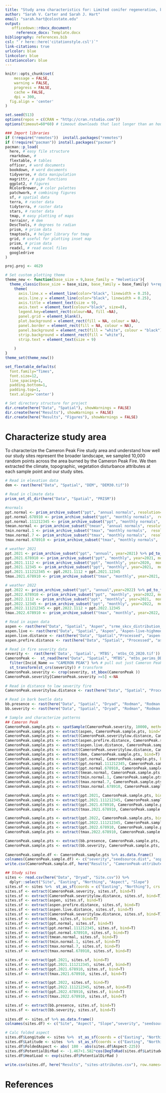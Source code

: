 ```yaml
---
title: "Study area characteristics for: Limited conifer regeneration, but widespread regeneration of aspen seedlings following the Cameron Peak Fire, northwestern Colorado"
author: "Sarah V. Carter and Sarah J. Hart"
email: "sarah.hart@colostate.edu"
output: 
   officedown::rdocx_document:
     reference_docx: Template.docx
bibliography: references.bib
csl: "`r here::here('citationstyle.csl')`"
link-citations: true
urlcolor: blue
linkcolor: blue
citationcolor: blue
---
```


```r
knitr::opts_chunk$set(
	message = FALSE,
	warning = FALSE,
	progress = FALSE,
	cache = FALSE,
	dpi = 300,
  fig.align = 'center'
)

set.seed(513)
options(repos = c(CRAN = "http://cran.rstudio.com"))
options(timeout=60*60) # timeout downloads that last longer than an hour

### Import libraries
if (!require("remotes"))  install.packages("remotes")
if (!require("pacman")) install.packages("pacman")
pacman::p_load(
  here, # easy file structure
  rmarkdown, # 
  flextable, # tables
  officer, # word documents
  bookdown, # word documents
  tidyverse, # data manipulation
  magrittr, # pipe functions 
  ggplot2, # figures
  RColorBrewer, # color palettes
  patchwork, # combining figures
  sf, # spatial data
  terra, # raster data
  tidyterra, # raster data
  stars, # raster data
  tmap, # easy plotting of maps
  terrainr, # dem
  DescTools, # degrees to radian
  prism, # prism data
  tmaptools, # helper library for tmap
  grid, # useful for plotting inset map
  prism, # prism data
  readxl, # read excel files
  googledrive
) 

proj.proj <- 4629

# Set custom plotting theme
theme_new <- function(base_size = 9,base_family = "Helvetica"){
  theme_classic(base_size = base_size, base_family = base_family) %+replace%
    theme(
      axis.line.x = element_line(color="black", linewidth = 0.25),
      axis.line.y = element_line(color="black", linewidth = 0.25),
      axis.title = element_text(size = 9),
      axis.text = element_text(colour="black", size=8),
      legend.key=element_rect(colour=NA, fill =NA),
      panel.grid = element_blank(),   
      plot.background = element_rect(fill = NA, colour = NA),
      panel.border = element_rect(fill = NA, colour = NA),
      panel.background = element_rect(fill = "white", colour = "black"), 
      strip.background = element_rect(fill = "white"),
      strip.text = element_text(size = 9)
      
    )
}
theme_set(theme_new())

set_flextable_defaults(
  font.family="Times", 
  font.size=12,
  line_spacing=1,
  padding.bottom=1,
  padding.top=1,
  text.align='center')

# Set directory structure for project
dir.create(here("Data", "Spatial"), showWarnings = FALSE)
dir.create(here("Results"), showWarnings = FALSE)
dir.create(here("Results", "Figures"), showWarnings = FALSE)
```

# Characterize study area

To characterize the Cameron Peak Fire study area and understand how well our study sites represent the broader landscape, we sampled 10,000 random points across the area burned by the Cameron Peak Fire. We then extracted the climate, topographic, vegetation disturbance attributes at each sample point and our study sites.

```r
# Read in elevation data
dem <- rast(here("Data", "Spatial", "DEM", "DEM30.tif"))

# Read in climate data
prism_set_dl_dir(here("Data", "Spatial", "PRISM"))

#normals
ppt.normal <- prism_archive_subset("ppt", "annual normals", resolution="800m") %>% pd_to_file() %>% rast()
ppt.normal.678910 <- prism_archive_subset("ppt", "monthly normals",  resolution="4km", mon=6:10) %>% pd_to_file() %>% rast() %>% sum()
ppt.normal.111212345 <- prism_archive_subset("ppt", "monthly normals",  resolution="4km", mon=c(1,2,3,4,5,11,12)) %>% pd_to_file() %>% rast() %>% sum()
tmean.normal <- prism_archive_subset("tmean", "annual normals", resolution="800m") %>% pd_to_file() %>% rast()
tmin.normal.1 <- prism_archive_subset("tmax", "monthly normals",  resolution="4km", mon=1) %>% pd_to_file() %>% rast()
tmax.normal.7 <- prism_archive_subset("tmax", "monthly normals",  resolution="4km", mon=7) %>% pd_to_file() %>% rast()
tmax.normal.678910 <- prism_archive_subset("tmax", "monthly normals",  resolution="4km", mon=6:10) %>% pd_to_file() %>% rast() %>% mean()

# weather 2021
ppt.2021 <- prism_archive_subset("ppt", "annual", year=2021) %>% pd_to_file() %>% rast()
ppt.2021.678910 <- prism_archive_subset("ppt", "monthly", year=2021, mon=6:10) %>% pd_to_file() %>% rast() %>% sum()
ppt.2021.1112 <- prism_archive_subset("ppt", "monthly", year=2020,  mon=11:12) %>% pd_to_file() %>% rast() %>% sum()
ppt.2021.12345 <- prism_archive_subset("ppt", "monthly", year=2021,  mon=1:5) %>% pd_to_file() %>% rast() %>% sum()
ppt.2021.111212345 <- ppt.2021.1112 + ppt.2021.12345
tmax.2021.678910 <- prism_archive_subset("tmax", "monthly", year=2021, mon=6:10) %>% pd_to_file() %>% rast() %>% mean()

# weather 2022
ppt.2022 <- prism_archive_subset("ppt", "annual",year=2022) %>% pd_to_file() %>% rast()
ppt.2022.678910 <- prism_archive_subset("ppt", "monthly", year=2022, mon=6:10) %>% pd_to_file() %>% rast() %>% sum()
ppt.2022.1112 <- prism_archive_subset("ppt", "monthly", year=2021,  mon=11:12) %>% pd_to_file() %>% rast() %>% sum()
ppt.2022.12345 <- prism_archive_subset("ppt", "monthly", year=2022,  mon=1:5) %>% pd_to_file() %>% rast() %>% sum()
ppt.2022.111212345 <- ppt.2022.1112 + ppt.2022.12345
tmax.2022.678910 <- prism_archive_subset("tmax", "monthly", year=2022, mon=6:10) %>% pd_to_file() %>% rast() %>% mean()

# Read in aspen data
aspen <- rast(here("Data", "Spatial", "Aspen", "srme_skcv_distribution_binopt.tif"))
aspen.live <- rast(here("Data", "Spatial", "Aspen", "Aspen-live-highmod.tif"))
aspen.live.distance <- rast(here("Data", "Spatial","Processed", "aspen-live-highmod-dist.tif"))
aspen.prefire.distance <- rast(here("Data", "Spatial", "Processed", "aspen-dist.tif"))

# Read in fire severity data
severity <-  rast(here('Data', 'Spatial', 'MTBS', 'mtbs_CO_2020.tif')) 
CameronPeak <-  st_read(here("Data", "Spatial", "MTBS", "mtbs_perims_DD.shp"))  %>% 
  filter(Incid_Name == "CAMERON PEAK") %>% # pull out just Cameron Peak
  st_transform(st_crs(severity)) # transform 
CameronPeak.severity <- crop(severity, st_bbox(CameronPeak ))
CameronPeak.severity[CameronPeak.severity >=5] <-NA
  
# Read in distance to low severity fire
CameronPeak.severitylow.distance <- rast(here("Data", "Spatial", "Processed", "CameronPeak.severitylow-dist.tif"))

# Read in bark beetle data
bb.presence <- rast(here("Data", "Spatial", "Dryad", "Rodman", "Rodman et al. RS_DataArchive", "Data", "SpatialData", "BBPresence_finalMasked.tif"))
bb.severity <- rast(here("Data", "Spatial", "Dryad", "Rodman", "Rodman et al. RS_DataArchive", "Data", "SpatialData", "BBSeverity_finalMasked.tif"))

# Sample and characterize patterns
## Cameron Peak 
CameronPeak.sample.pts <- spatSample(CameronPeak.severity, 10000, method="random", replace=FALSE, na.rm=T, as.points=TRUE, values=TRUE, cells=FALSE) 
CameronPeak.sample.pts <- extract(aspen, CameronPeak.sample.pts, bind=T)
CameronPeak.sample.pts <- extract(CameronPeak.severitylow.distance, CameronPeak.sample.pts, bind=T)
CameronPeak.sample.pts <- extract(aspen.prefire.distance, CameronPeak.sample.pts, bind=T)
CameronPeak.sample.pts <- extract(aspen.live.distance, CameronPeak.sample.pts, bind=T)
CameronPeak.sample.pts <- extract(CameronPeak.severitylow.distance, CameronPeak.sample.pts, bind=T)
CameronPeak.sample.pts <- extract(dem, CameronPeak.sample.pts, bind=T)
CameronPeak.sample.pts <- extract(ppt.normal, CameronPeak.sample.pts, bind=T)
CameronPeak.sample.pts <- extract(ppt.normal.111212345, CameronPeak.sample.pts, bind=T)
CameronPeak.sample.pts <- extract(ppt.normal.678910, CameronPeak.sample.pts, bind=T)
CameronPeak.sample.pts <- extract(tmean.normal, CameronPeak.sample.pts, bind=T)
CameronPeak.sample.pts <- extract(tmin.normal.1, CameronPeak.sample.pts, bind=T)
CameronPeak.sample.pts <- extract(tmax.normal.7, CameronPeak.sample.pts, bind=T)
CameronPeak.sample.pts <- extract(tmax.normal.678910, CameronPeak.sample.pts, bind=T)

CameronPeak.sample.pts <- extract(ppt.2021, CameronPeak.sample.pts, bind=T)
CameronPeak.sample.pts <- extract(ppt.2021.111212345, CameronPeak.sample.pts, bind=T)
CameronPeak.sample.pts <- extract(ppt.2021.678910, CameronPeak.sample.pts, bind=T)
CameronPeak.sample.pts <- extract(tmax.2021.678910, CameronPeak.sample.pts, bind=T)

CameronPeak.sample.pts <- extract(ppt.2022, CameronPeak.sample.pts, bind=T)
CameronPeak.sample.pts <- extract(ppt.2022.111212345, CameronPeak.sample.pts, bind=T)
CameronPeak.sample.pts <- extract(ppt.2022.678910, CameronPeak.sample.pts, bind=T)
CameronPeak.sample.pts <- extract(tmax.2022.678910, CameronPeak.sample.pts, bind=T)

CameronPeak.sample.pts <- extract(bb.presence, CameronPeak.sample.pts, bind=T)
CameronPeak.sample.pts <- extract(bb.severity, CameronPeak.sample.pts, bind=T)
  
CameronPeak.sample.df <- CameronPeak.sample.pts %>% as.data.frame()
colnames(CameronPeak.sample.df) <- c("severity","seedsource.dist", "aspen", "distance.pre", "distance.post", "distance.high", "elevation", "ppt", "ppt.111212345", "ppt.678910", "tmean", "tmin1", "tmax7", "tmax.678910", "ppt.2021", "ppt.111212345.2021", "ppt.678910.2021", "tmax.678910.2021", "ppt.2022", "ppt.111212345.2022", "ppt.678910.2022", "tmax.678910.2022",  "bb.presence", "bb.severity")
write.csv(CameronPeak.sample.df, here("Results", "CameronPeak-attributes.csv"))

## Study sites
sites <- read.csv(here("Data", "Dryad", "Site.csv")) %>% 
  dplyr::select("Site", "Easting", "Northing", "Aspect", "Slope") 
sites.sf <- sites %>%  st_as_sf(coords = c("Easting", "Northing"), crs = "EPSG:32613") 
sites.sf <- extract(CameronPeak.severity, sites.sf, bind=T)
sites.sf <- extract(CameronPeak.severitylow.distance, sites.sf, bind=T)
sites.sf <- extract(aspen, sites.sf, bind=T)
sites.sf <- extract(aspen.prefire.distance, sites.sf, bind=T)
sites.sf <- extract(aspen.live.distance, sites.sf, bind=T)
sites.sf <- extract(CameronPeak.severitylow.distance, sites.sf, bind=T)
sites.sf <- extract(dem, sites.sf, bind=T)
sites.sf <- extract(ppt.normal, sites.sf, bind=T)
sites.sf <- extract(ppt.normal.111212345, sites.sf, bind=T)
sites.sf <- extract(ppt.normal.678910, sites.sf, bind=T)
sites.sf <- extract(tmean.normal, sites.sf, bind=T)
sites.sf <- extract(tmin.normal.1, sites.sf, bind=T)
sites.sf <- extract(tmax.normal.7, sites.sf, bind=T)
sites.sf <- extract(tmax.normal.678910, sites.sf, bind=T)

sites.sf <- extract(ppt.2021, sites.sf, bind=T)
sites.sf <- extract(ppt.2021.111212345, sites.sf, bind=T)
sites.sf <- extract(ppt.2021.678910, sites.sf, bind=T)
sites.sf <- extract(tmax.2021.678910, sites.sf, bind=T)

sites.sf <- extract(ppt.2022, sites.sf, bind=T)
sites.sf <- extract(ppt.2022.111212345, sites.sf, bind=T)
sites.sf <- extract(ppt.2022.678910, sites.sf, bind=T)
sites.sf <- extract(tmax.2022.678910, sites.sf, bind=T)

sites.sf <- extract(bb.presence, sites.sf, bind=T)
sites.sf <- extract(bb.severity, sites.sf, bind=T)
  
sites.df <- sites.sf %>% as.data.frame()
colnames(sites.df) <- c("Site", "Aspect", "Slope","severity", "seedsource.dist", "aspen", "distance.pre", "distance.post", "distance.high", "elevation", "ppt", "ppt.111212345", "ppt.678910", "tmean", "tmin1", "tmax7", "tmax.678910", "ppt.2021", "ppt.111212345.2021", "ppt.678910.2021", "tmax.678910.2021", "ppt.2022", "ppt.111212345.2022", "ppt.678910.2022", "tmax.678910.2022",  "bb.presence", "bb.severity")

# Calc folded aspect
sites.df$Longitude <- sites %>%  st_as_sf(coords = c("Easting", "Northing"), crs = "EPSG:32613") %>% st_transform(crs="epsg:4326") %>% st_coordinates() %>% as.data.frame() %>% st_drop_geometry() %>% pull(X)
sites.df$Latitude <- sites  %>%  st_as_sf(coords = c("Easting", "Northing"), crs = "EPSG:32613") %>% st_transform(crs="epsg:4326") %>% st_coordinates() %>% as.data.frame() %>% st_drop_geometry()  %>% pull(Y)
sites.df$FoldedAspect <- abs( 180 - abs(sites.df$Aspect-225))
sites.df$PotentialDirRad <- -1.467+1.582*cos(DegToRad(sites.df$Latitude))*cos(DegToRad(sites.df$Slope))-1.5*cos(sites.df$FoldedAspect)* sin(DegToRad(sites.df$Slope))*sin(DegToRad(sites.df$Latitude))-0.262*sin(DegToRad(sites.df$Latitude))*sin(DegToRad(sites.df$Slope))+0.607* sin(sites.df$FoldedAspect)*sin(DegToRad(sites.df$Slope))
sites.df$HeatLoad <- exp(sites.df$PotentialDirRad )

write.csv(sites.df, here("Results", "sites-attributes.csv"), row.names=F)
```

# References
